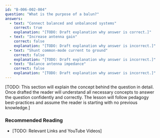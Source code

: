 ```yaml
---
id: "B-006-002-004"
question: "What is the purpose of a balun?"
answers:
  - text: "Connect balanced and unbalanced systems"
    correct: true
    explanation: "[TODO: Draft explanation why answer is correct.]"
  - text: "Increase antenna gain"
    correct: false
    explanation: "[TODO: Draft explanation why answer is incorrect.]"
  - text: "Shunt common-mode current to ground"
    correct: false
    explanation: "[TODO: Draft explanation why answer is incorrect.]"
  - text: "Balance antenna impedance"
    correct: false
    explanation: "[TODO: Draft explanation why answer is incorrect.]"
---
```


[TODO: This section will explain the concept behind the question in detail. Once drafted the reader will understand all necessary concepts to answer the question confidently and correctly. The lesson will follow pedagogy best-practices and assume the reader is starting with no previous knowledge.]

### Recommended Reading

- [TODO: Relevant Links and YouTube Videos]
